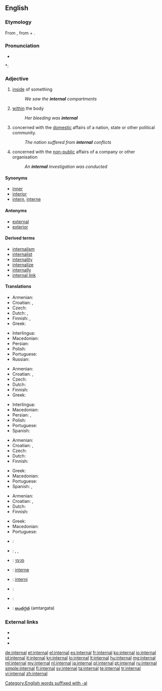 ==English==

===Etymology===
From {{etyl|ML.|en}} {{term|internalis|internālis|of or pertaining to the inner part|lang=la}}, from {{etyl|la|en}} {{term|internus||internal|lang=la}} + {{term|-alis|-ālis|lang=la}}. <!-- alternative: as intern + -al[Century 1911] -->

===Pronunciation===
* {{audio|en-us-internal.ogg|Audio (US)}}

*: {{rhymes|ɜː(r)nəl}}

===Adjective===
{{en-adj}}

# [[inside]] of something
#: ''We saw the '''internal''' compartments''
# [[within]] the body
#: ''Her bleeding was '''internal'''''
# concerned with the [[domestic]] affairs of a nation, state or other political community.
#: ''The nation suffered from '''internal''' conflicts''
# concerned with the [[non-public]] affairs of a company or other organisation
#: ''An '''internal''' investigation was conducted''

====Synonyms====
* [[inner]]
* [[interior]]
* [[intern]], [[interne]]

====Antonyms====
* [[external]]
* [[exterior]]

====Derived terms====
* [[internalism]]
* [[internalist]]
* [[internality]]
* [[internalize]]
* [[internally]]
* [[internal link]]

====Translations====
{{trans-top|inside of something}}
* Armenian: {{t-|hy|ներքին|tr=nerk’in}}
* Croatian: {{t-|hr|interni|alt=ȉntērnī}}, {{t-|hr|unutrašnji|alt=ùnutrašnjī}}
* Czech: {{t-|cs|vnitřní}}
* Dutch: {{t+|nl|intern}}, {{t+|nl|inwendig}}
* Finnish: {{t+|fi|sisäinen}}, {{t+|fi|sisä-}}
* Greek: {{t+|el|εσωτερικός|m|tr=esoterikós}}
{{trans-mid}}
* Interlingua: {{t|ia|interne}}
* Macedonian: {{t-|mk|внатрешен|m|tr=vnátrešen}}
* Persian: {{t|fa|درونی|tr=darōni|xs=Persian}}
* Polish: {{t+|pl|wewnętrzny}}
* Portuguese: {{t+|pt|interno}}
* Russian: {{t+|ru|внутренний|tr=vnútrennij}}
{{trans-bottom}}

{{trans-top|within the body}}
* Armenian: {{t-|hy|ներքին|tr=nerk’in}}
* Croatian: {{t-|hr|interni|alt=ȉntērnī}}, {{t-|hr|unutarnji|alt=ùnutārnjī}}
* Czech: {{t-|cs|vnitřní}}
* Dutch: {{t+|nl|inwendig}}
* Finnish: {{t+|fi|sisäinen}}
* Greek: {{t+|el|εσωτερικός|m|tr=esoterikós}}
{{trans-mid}}
* Interlingua: {{t|ia|interne}}
* Macedonian: {{t-|mk|внатрешен|m|tr=vnátrešen}}
* Persian: {{t|fa|درونی|tr=darōni|xs=Persian}}, {{t|fa|داخلی|tr=dâxeli|xs=Persian}}
* Polish: {{t+|pl|wewnętrzny}}
* Portuguese: {{t+|pt|interno}}
* Spanish: {{t|es|interno}}
{{trans-bottom}}

{{trans-top|concerned with the domestic affairs of a nation, state etc.}}
* Armenian: {{t-|hy|ներքին|tr=nerk’in}}
* Croatian: {{t-|hr|interni|alt=ȉntērnī}}, {{t-|hr|unutrašnji|alt=ùnutrašnjī}}
* Czech: {{t+|cs|domácí}}
* Dutch: {{t-|nl|binnenlands}}
* Finnish: {{t+|fi|sisäinen}}
{{trans-mid}}
* Greek: {{t+|el|εσωτερικός|m|tr=esoterikós}}
* Macedonian: {{t-|mk|внатрешен|m|tr=vnátrešen}}
* Portuguese: {{t+|pt|interno}}
* Spanish: {{t|es|interior}}, {{t|es|interno}}
{{trans-bottom}}

{{trans-top|concerned with the non-public affairs of a company or other organisation}}
* Armenian: {{t-|hy|ներքին|tr=nerk’in}}
* Croatian: {{t-|hr|interni|alt=ȉntērnī}}, {{t-|hr|unutrašnji|alt=ùnutrašnjī}}
* Dutch: {{t+|nl|intern}}
* Finnish: {{t+|fi|sisäinen}}
{{trans-mid}}
* Greek: {{t+|el|εσωτερικός|m|tr=esoterikós}}
* Macedonian: {{t|mk|интерен|m|tr=ínteren}}
* Portuguese: {{t+|pt|interno}}
{{trans-bottom}}

{{checktrans-top}}
* {{ttbc|fr}}: {{t+|fr|interne}}
* {{ttbc|de}}: {{t+|de|intern}}, {{t-|de|innerlich}}, {{t|de|inländisch}}
* {{ttbc|he}}: [[פנימי]]
* {{ttbc|ia}}: [[interne]]
* {{ttbc|nov}}: [[interni]]
* {{ttbc|es}}: {{t+|es|interno}}
* {{ttbc|sv}}: {{t-|sv|intern}}
* {{ttbc|te}}: [[అంతర్గత]] (amtargata)
{{trans-bottom}}

===External links===
* {{R:Webster 1913}}
* {{R:Century 1911}}
* {{R:OneLook}}

[[Category:English words suffixed with -al]]

[[de:internal]]
[[et:internal]]
[[el:internal]]
[[es:internal]]
[[fr:internal]]
[[ko:internal]]
[[io:internal]]
[[id:internal]]
[[it:internal]]
[[kn:internal]]
[[lo:internal]]
[[lt:internal]]
[[hu:internal]]
[[mg:internal]]
[[ml:internal]]
[[my:internal]]
[[nl:internal]]
[[ja:internal]]
[[pl:internal]]
[[pt:internal]]
[[ru:internal]]
[[simple:internal]]
[[fi:internal]]
[[sv:internal]]
[[ta:internal]]
[[te:internal]]
[[tr:internal]]
[[vi:internal]]
[[zh:internal]]
